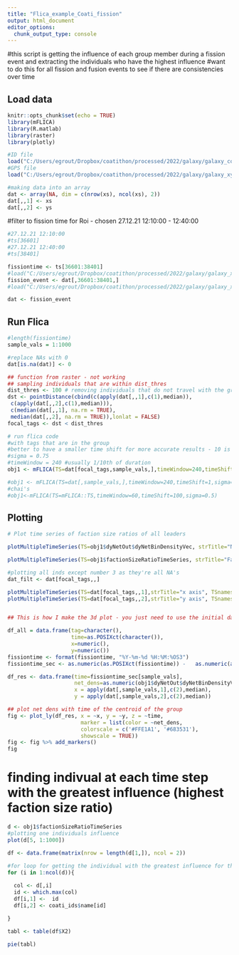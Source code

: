 ---
title: "Flica_example_Coati_fission"
output: html_document
editor_options: 
  chunk_output_type: console
---

#this script is getting the influence of each group member during a fission event and extracting the individuals who have the highest influence
#want to do this for all fission and fusion events to see if there are consistencies over time


## Load data
```{r setup, include=FALSE}
knitr::opts_chunk$set(echo = TRUE)
library(mFLICA)
library(R.matlab)
library(raster)
library(plotly)

#ID file
load("C:/Users/egrout/Dropbox/coatithon/processed/2022/galaxy/galaxy_coati_ids.RData")
#GPS file
load("C:/Users/egrout/Dropbox/coatithon/processed/2022/galaxy/galaxy_xy_highres_level1.RData")

#making data into an array
dat <- array(NA, dim = c(nrow(xs), ncol(xs), 2))
dat[,,1] <- xs
dat[,,2] <- ys

```


#filter to fission time for Roi - chosen 27.12.21 12:10:00 - 12:40:00
```{r setup, include=FALSE}
#27.12.21 12:10:00
#ts[36601]
#27.12.21 12:40:00
#ts[38401]

fissiontime <- ts[36601:38401]
#load("C:/Users/egrout/Dropbox/coatithon/processed/2022/galaxy/galaxy_xy_highres_fissiontimes_flica.RData") 
fission_event <- dat[,36601:38401,]
#load("C:/Users/egrout/Dropbox/coatithon/processed/2022/galaxy/galaxy_xy_highres_fissionarray_flica.RData") 

dat <- fission_event

```


## Run Flica
```{r flica, echo = FALSE}

#length(fissiontime)
sample_vals = 1:1000

#replace NAs with 0 
dat[is.na(dat)] <- 0

## function from raster - not working
## sampling individuals that are within dist_thres
dist_thres <- 100 # removing individuals that do not travel with the group based on median over the all period
dst <- pointDistance(cbind(c(apply(dat[,,1],c(1),median)), 
 c(apply(dat[,,2],c(1),median))),
 c(median(dat[,,1], na.rm = TRUE), 
 median(dat[,,2], na.rm = TRUE)),lonlat = FALSE)
focal_tags <- dst < dist_thres

# run flica code
#with tags that are in the group
#better to have a smaller time shift for more accurate results - 10 is good, but the smaller the number the longer it takes to run
#sigma = 0.75
#timeWindow = 240 #usually 1/10th of duration
obj1 <- mFLICA(TS=dat[focal_tags,sample_vals,],timeWindow=240,timeShift=10,sigma=0.75)

#obj1 <- mFLICA(TS=dat[,sample_vals,],timeWindow=240,timeShift=1,sigma=0.75)
#chai's
#obj1<-mFLICA(TS=mFLICA::TS,timeWindow=60,timeShift=100,sigma=0.5)

```

## Plotting

```{r flica, echo = FALSE}

# Plot time series of faction size ratios of all leaders

plotMultipleTimeSeries(TS=obj1$dyNetOut$dyNetBinDensityVec, strTitle="Network Density")

plotMultipleTimeSeries(TS=obj1$factionSizeRatioTimeSeries, strTitle="Faction Size Ratios",TSnames = coati_ids$name[focal_tags]) + scale_color_brewer(palette="Paired")

#plotting all inds except number 3 as they're all NA's
dat_filt <- dat[focal_tags,,]

plotMultipleTimeSeries(TS=dat[focal_tags,,1],strTitle="x axis", TSnames = coati_ids$name[focal_tags])
plotMultipleTimeSeries(TS=dat[focal_tags,,2],strTitle="y axis", TSnames = coati_ids$name[focal_tags])


## This is how I make the 3d plot - you just need to use the initial data.frame and add the network density column 

df_all = data.frame(tag=character(),
                    time=as.POSIXct(character()),
                    x=numeric(),
                    y=numeric())
fissiontime <- format(fissiontime, "%Y-%m-%d %H:%M:%OS3")
fissiontime_sec <- as.numeric(as.POSIXct(fissiontime)) -   as.numeric(as.POSIXct(fissiontime[1]))

df_res <- data.frame(time=fissiontime_sec[sample_vals],
                     net_dens=as.numeric(obj1$dyNetOut$dyNetBinDensityVec),
                     x = apply(dat[,sample_vals,1],c(2),median),
                     y = apply(dat[,sample_vals,2],c(2),median))

## plot net dens with time of the centroid of the group  
fig <- plot_ly(df_res, x = ~x, y = ~y, z = ~time, 
                       marker = list(color = ~net_dens, 
                       colorscale = c('#FFE1A1', '#683531'),   
                       showscale = TRUE))
fig <- fig %>% add_markers()
fig


```


# finding indivual at each time step with the greatest influence (highest faction size ratio)
```{r flica, echo = FALSE}
d <- obj1$factionSizeRatioTimeSeries
#plotting one individuals influence
plot(d[5, 1:1000])

df <- data.frame(matrix(nrow = length(d[1,]), ncol = 2))

#for loop for getting the individual with the greatest influence for that event and putting it in dataframe over time
for (i in 1:ncol(d)){
  
  col <- d[,i]
  id <- which.max(col)
  df[i,1] <-  id
  df[i,2] <- coati_ids$name[id]

}

tabl <- table(df$X2)

pie(tabl)

```



